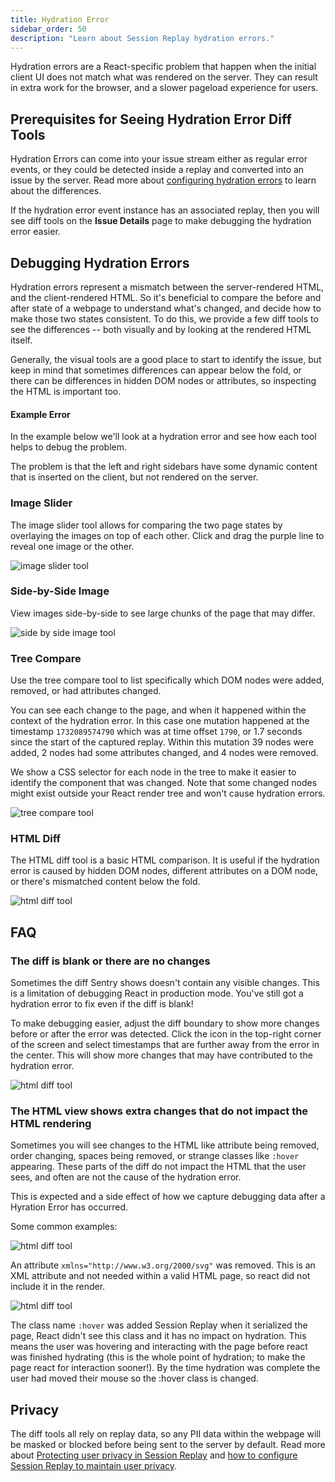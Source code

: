 ```yaml
---
title: Hydration Error
sidebar_order: 50
description: "Learn about Session Replay hydration errors."
---
```


Hydration errors are a React-specific problem that happen when the initial client UI does not match what was rendered on the server. They can result in extra work for the browser, and a slower pageload experience for users.

## Prerequisites for Seeing Hydration Error Diff Tools

Hydration Errors can come into your issue stream either as regular error events, or they could be detected inside a replay and converted into an issue by the server. Read more about
[configuring hydration errors](/platforms/javascript/session-replay/issue-types/) to learn about the differences.

If the hydration error event instance has an associated replay, then you will see diff tools on the **Issue Details** page to make debugging the hydration error easier.

## Debugging Hydration Errors

Hydration errors represent a mismatch between the server-rendered HTML, and the client-rendered HTML. So it's beneficial to compare the before and after state of a webpage to understand what's changed, and decide how to make those two states consistent. To do this, we provide a few diff tools to see the differences -- both visually and by looking at the rendered HTML itself.

Generally, the visual tools are a good place to start to identify the issue, but keep in mind that sometimes differences can appear below the fold, or there can be differences in hidden DOM nodes or attributes, so inspecting the HTML is important too.

#### Example Error

In the example below we'll look at a hydration error and see how each tool helps to debug the problem.

The problem is that the left and right sidebars have some dynamic content that is inserted on the client, but not rendered on the server.

### Image Slider

The image slider tool allows for comparing the two page states by overlaying the images on top of each other. Click and drag the purple line to reveal one image or the other.

![image slider tool](./img/hydration-error-image-slider-tool.gif)

### Side-by-Side Image

View images side-by-side to see large chunks of the page that may differ.

![side by side image tool](./img/hydration-error-side-by-side-image-tool.png)

### Tree Compare

Use the tree compare tool to list specifically which DOM nodes were added, removed, or had attributes changed.

You can see each change to the page, and when it happened within the context of the hydration error. In this case one mutation happened at the timestamp `1732089574790` which was at time offset `1790`, or 1.7 seconds since the start of the captured replay. Within this mutation 39 nodes were added, 2 nodes had some attributes changed, and 4 nodes were removed.

We show a CSS selector for each node in the tree to make it easier to identify the component that was changed. Note that some changed nodes might exist outside your React render tree and won't cause hydration errors.

![tree compare tool](./img/hydration-error-tree-compare-tool.png)

### HTML Diff

The HTML diff tool is a basic HTML comparison. It is useful if the hydration error is caused by hidden DOM nodes, different attributes on a DOM node, or there's mismatched content below the fold.

![html diff tool](./img/hydration-error-html-diff-tool.png)

## FAQ

### The diff is blank or there are no changes

Sometimes the diff Sentry shows doesn't contain any visible changes. This is a limitation of debugging React in production mode. You've still got a hydration error to fix even if the diff is blank!

To make debugging easier, adjust the diff boundary to show more changes before or after the error was detected. Click the icon in the top-right corner of the screen and select timestamps that are further away from the error in the center. This will show more changes that may have contributed to the hydration error.

![html diff tool](./img/hydration-error-adjust-bounds.png)

### The HTML view shows extra changes that do not impact the HTML rendering

Sometimes you will see changes to the HTML like attribute being removed, order changing, spaces being removed, or strange classes like `:hover` appearing. These parts of the diff do not impact the HTML that the user sees, and often are not the cause of the hydration error.

This is expected and a side effect of how we capture debugging data after a Hyration Error has occurred.

Some common examples:

![html diff tool](./img/hydration-diff-hover.png)

An attribute `xmlns="http://www.w3.org/2000/svg"` was removed. This is an XML attribute and not needed within a valid HTML page, so react did not include it in the render.

![html diff tool](./img/hydration-diff-xmlns.png)

The class name `:hover` was added Session Replay when it serialized the page, React didn't see this class and it has no impact on hydration. This means the user was hovering and interacting with the page before react was finished hydrating (this is the whole point of hydration; to make the page react for interaction sooner!). By the time hydration was complete the user had moved their mouse so the :hover class is changed.

## Privacy

The diff tools all rely on replay data, so any PII data within the webpage will be masked or blocked before being sent to the server by default. Read more about [Protecting user privacy in Session Replay](/security-legal-pii/scrubbing/protecting-user-privacy/) and [how to configure Session Replay to maintain user privacy](/platforms/javascript/session-replay/privacy/).

